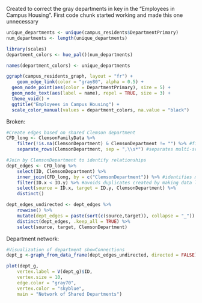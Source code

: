 Created to correct the gray departments in key in the "Employees in Campus Housing". First code chunk started working and made this one unnecessary
```r
unique_departments <- unique(campus_residents$DepartmentPrimary)
num_departments <- length(unique_departments)

library(scales)
department_colors <- hue_pal()(num_departments)

names(department_colors) <- unique_departments

ggraph(campus_residents_graph, layout = "fr") +
    geom_edge_link(color = "gray80", alpha = 0.5) +
  geom_node_point(aes(color = DepartmentPrimary), size = 5) +
  geom_node_text(aes(label = name), repel = TRUE, size = 3) +
  theme_void() +
  ggtitle("Employees in Campus Housing") +
  scale_color_manual(values = department_colors, na.value = "black")
```


Broken:
```r

#Create edges based on shared Clemson department
CFD_long <- ClemsonFamilyData %>%
    filter(!is.na(ClemsonDepartment) & ClemsonDepartment != "") %>% #filter rows with missing data in ClemsonDepartment
    separate_rows(ClemsonDepartment, sep = ",\\s*") #separates multi-select field    

#Join by ClemsonDepartment to identify relationships
dept_edges <- CFD_long %>%
    select(ID, ClemsonDepartment) %>%
    inner_join(CFD_long, by = c("ClemsonDepartment")) %>% #identifies matching departments to create relationships
    filter(ID.x < ID.y) %>% #avoids duplicates created by making data long
    select(source = ID.x, target = ID.y, ClemsonDepartment) %>%
    distinct()

dept_edges_undirected <- dept_edges %>%
    rowwise() %>%
    mutate(dept_edges = paste(sort(c(source,target)), collapse = "_")) %>%
    distinct(dept_edges, .keep_all = TRUE) %>%
    select(source, target, ClemsonDepartment)
```

Department network:
```r
#Visualization of department showConnections
dept_g <-graph_from_data_frame(dept_edges_undirected, directed = FALSE)

plot(dept_g,
    vertex.label = V(dept_g)$ID,
    vertex.size = 10,
    edge.color = "gray70",
    vertex.color = "skyblue",
    main = "Network of Shared Departments")
```